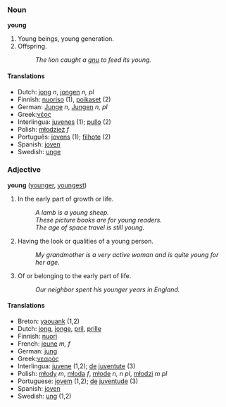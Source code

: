 ===Noun ===
'''young'''

#Young beings, young generation.
#Offspring.
#:''The lion caught a [[gnu]] to feed its young.'' 

==== Translations ====
*Dutch: [[jong]] ''n'', [[jongen]] ''n, pl''
*Finnish: [[nuoriso]] (1), [[poikaset]] (2)
*German: [[Junge]] ''n'', [[Jungen]] ''n, pl''
*Greek:[[νέος]]
*Interlingua: [[juvene]]s (1); [[pullo]] (2)
*Polish: [[młodzież]] ''f''
*Português: [[jovem|jovens]] (1); [[filhote]] (2)
*Spanish: [[joven]]
*Swedish: [[unge]]

=== Adjective ===
'''young''' ([[younger]], [[youngest]])

#In the early part of growth or life. 
#:''A lamb is a young sheep.'' 
#:''These picture books are for young readers.'' 
#:''The age of space travel is still young.'' 
#Having the look or qualities of a young person. 
#:''My grandmother is a very active woman and is quite young for her age.'' 
#Of or belonging to the early part of life. 
#:''Our neighbor spent his younger years in England.'' 

==== Translations ====
*Breton: [[yaouank]] (1,2)
*Dutch: [[jong]], [[jonge]], [[pril]], [[prille]]
*Finnish: [[nuori]]
*French: [[jeune]] ''m, f''
*German: [[jung]]
*Greek:[[νεαρός]]
*Interlingua: [[juvene]] (1,2); [[de]] [[juventute]] (3)
*Polish: [[młody]] ''m'', [[młoda]] ''f'', [[młode]] ''n, n pl'', [[młodzi]] ''m pl''
*Portuguese: [[jovem]] (1,2); [[de]] [[juventude]] (3)
*Spanish: [[joven]]
*Swedish: [[ung]] (1,2)